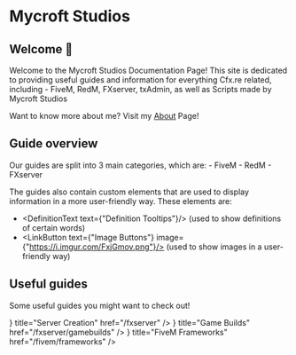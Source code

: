 
# Mycroft Studios
## Welcome 👋

Welcome to the Mycroft Studios Documentation Page! This site is dedicated to providing useful guides and
information for everything Cfx.re related, including - FiveM, RedM, FXserver, txAdmin, as well as Scripts
made by Mycroft Studios

Want to know more about me? Visit my [About](./about) Page!

## Guide overview

Our guides are split into 3 main categories, which are:
    - FiveM
    - RedM
    - FXserver

The guides also contain custom elements that are used to display information in a more user-friendly way.
These elements are:

- <DefinitionText text={"Definition Tooltips"}/> (used to show definitions of certain words)
- <LinkButton text={"Image Buttons"} image={"https://i.imgur.com/FxjGmov.png"}/> (used to show images in a user-friendly way)

## Useful guides

Some useful guides you might want to check out!

<Cards>
  <Card icon={<DownloadIcon />} title="Server Creation" href="/fxserver" />
  <Card icon={<UpgradeIcon />} title="Game Builds" href="/fxserver/gamebuilds" />
  <Card icon={<StorageIcon />} title="FiveM Frameworks" href="/fivem/frameworks" />
</Cards>